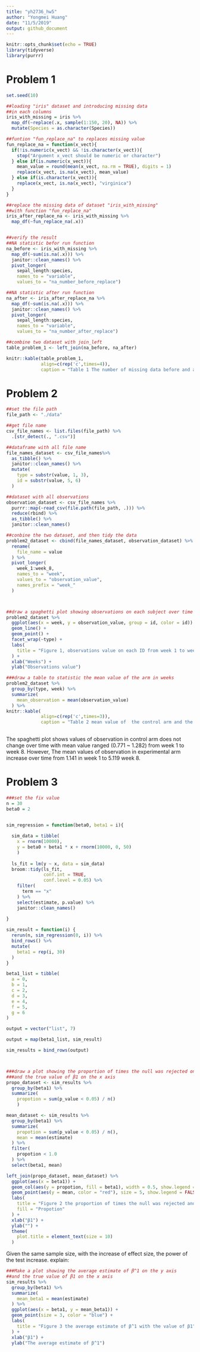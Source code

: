 ```yaml
---
title: "yh2736_hw5"
author: "Yongmei Huang"
date: "11/5/2019"
output: github_document
---
```


```r
knitr::opts_chunk$set(echo = TRUE)
library(tidyverse)
library(purrr)
```

# Problem 1
```r
set.seed(10)

##loading "iris" dataset and introducing missing data 
##in each columns
iris_with_missing = iris %>% 
  map_df(~replace(.x, sample(1:150, 20), NA)) %>%
  mutate(Species = as.character(Species))
```

```r
##funtion "fun_replace_na" to replaces missing value
fun_replace_na = function(x_vect){
  if(!is.numeric(x_vect) && !is.character(x_vect)){
    stop("Argument x_vect should be numeric or character")
  } else if(is.numeric(x_vect)){
    mean_value = round(mean(x_vect, na.rm = TRUE), digits = 1)
    replace(x_vect, is.na(x_vect), mean_value)
  } else if(is.character(x_vect)){
    replace(x_vect, is.na(x_vect), "virginica")
  }
}

##replace the missing data of dataset "iris_with_missing"
##with function "fun_replace_na"
iris_after_replace_na <- iris_with_missing %>% 
  map_df(~fun_replace_na(.x))


##verify the result
##NA statistic befor run function
na_before <- iris_with_missing %>% 
  map_df(~sum(is.na(.x))) %>% 
  janitor::clean_names() %>% 
  pivot_longer(
    sepal_length:species,
    names_to = "variable", 
    values_to = "na_number_before_replace")

##NA statistic after run function
na_after <- iris_after_replace_na %>% 
  map_df(~sum(is.na(.x))) %>% 
  janitor::clean_names() %>% 
  pivot_longer(
    sepal_length:species,
    names_to = "variable", 
    values_to = "na_number_after_replace")

##combine two dataset with join_left
table_problem_1 <- left_join(na_before, na_after)

knitr::kable(table_problem_1, 
             align=c(rep('c',times=4)), 
             caption = "Table 1 The number of missing data before and after running replace function") 

```

# Problem 2
```r
##set the file path
file_path <- "./data"

##get file name
csv_file_names <- list.files(file_path) %>% 
  .[str_detect(., ".csv")]

##dataframe with all file name
file_names_dataset <- csv_file_names%>% 
  as_tibble() %>% 
  janitor::clean_names() %>% 
  mutate(
    type = substr(value, 1, 3),
    id = substr(value, 5, 6)
  ) 

##dataset with all observations
observation_dataset <- csv_file_names %>% 
  purrr::map(~read_csv(file.path(file_path, .))) %>% 
  reduce(rbind) %>% 
  as_tibble() %>% 
  janitor::clean_names()

##conbine the two dataset, and then tidy the data
problem2_dataset <- cbind(file_names_dataset, observation_dataset) %>% 
  rename(
    file_name = value
  ) %>% 
  pivot_longer(
    week_1:week_8,
    names_to = "week",
    values_to = "observation_value",
    names_prefix = "week_"
  )



##draw a spaghetti plot showing observations on each subject over time
problem2_dataset %>% 
  ggplot(aes(x = week, y = observation_value, group = id, color = id)) +
  geom_line() +
  geom_point() +
  facet_wrap(~type) +
  labs(
    title = "Figure 1, observations value on each ID from week 1 to week 8 in different group"
  ) +
  xlab("Weeks") +
  ylab("Observations value")

###draw a table to statistic the mean value of the arm in weeks
problem2_dataset %>% 
  group_by(type, week) %>% 
  summarize(
    mean_observation = mean(observation_value)
  ) %>% 
knitr::kable(
             align=c(rep('c',times=3)), 
             caption = "Table 2 mean value of  the control arm and the experimental armin each week") 
  

```

The spaghetti plot shows values of observation in control arm does not change over time with mean value ranged (0.771 ~ 1.282) from week 1 to week 8. However, The mean values of observation in experimental arm increase over time from  1.141 in week 1 to 5.119 week 8. 



# Problem 3
```r
###set the fix value
n = 30
beta0 = 2


sim_regression = function(beta0, beta1 = i){
  
  sim_data = tibble(
    x = rnorm(10000),
    y = beta0 + beta1 * x + rnorm(10000, 0, 50)
    )
  
  ls_fit = lm(y ~ x, data = sim_data)
  broom::tidy(ls_fit, 
              conf.int = TRUE, 
              conf.level = 0.05) %>%
    filter(
      term == "x"
    ) %>% 
    select(estimate, p.value) %>% 
    janitor::clean_names()
 
}

sim_result = function(i) {
  rerun(n, sim_regression(0, i)) %>% 
  bind_rows() %>% 
  mutate(
    beta1 = rep(i, 30)
  )
}

beta1_list = tibble(
  a = 0,
  b = 1,
  c = 2,
  d = 3,
  e = 4,
  f = 5,
  g = 6
)

output = vector("list", 7)

output = map(beta1_list, sim_result)

sim_results = bind_rows(output)




```

```r
###draw a plot showing the proportion of times the null was rejected on the y axis 
###and the true value of β1 on the x axis
propo_dataset <- sim_results %>% 
  group_by(beta1) %>% 
  summarize(
    propotion = sum(p_value < 0.05) / n()
    )

mean_dataset <- sim_results %>% 
  group_by(beta1) %>% 
  summarize(
    propotion = sum(p_value < 0.05) / n(),
    mean = mean(estimate)
  ) %>% 
  filter(
    propotion < 1.0
  ) %>% 
  select(beta1, mean)

left_join(propo_dataset, mean_dataset) %>% 
  ggplot(aes(x = beta1)) +
  geom_col(aes(y = propotion, fill = beta1), width = 0.5, show.legend = TRUE) +
  geom_point(aes(y = mean, color = "red"), size = 5, show.legend = FALSE) +
  labs(
    title = "Figure 2 the proportion of times the null was rejected and the mean value of estimate with different β1",
    fill = "Propotion"
  ) +
  xlab("β1") +
  ylab("") +
  theme(
    plot.title = element_text(size = 10)
  )
```
Given the same sample size, with the increase of effect size, the power of the test increase.
explain:

```r
###Make a plot showing the average estimate of β^1 on the y axis
##and the true value of β1 on the x axis
sim_results %>% 
  group_by(beta1) %>% 
  summarize(
    mean_beta1 = mean(estimate)
  ) %>% 
  ggplot(aes(x = beta1, y = mean_beta1)) +
  geom_point(size = 3, color = "blue") +
  labs(
    title = "Figure 3 the average estimate of β^1 with the value of β1"
  ) +
  xlab("β1") +
  ylab("The average estimate of β^1") 
  


```


